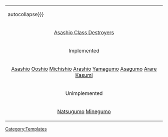 {| class="wikitable"
| state     = {{{state|autocollapse}}}
|-
!colspan=1 align=center|[http://http://kancolle.wikia.com/wiki/Category:Asashio_Class Asashio Class Destroyers]
|
|-
!colspan=1 align=center|Implemented
|
|-
!colspan=2 align=center| [[Asashio]] [[Ooshio]] [[Michishio]] [[Arashio]] [[Yamagumo]] [[Asagumo]] [[Arare]] [[Kasumi]]
|
|-
!colspan=1 align=center|Unimplemented
|
|-
!colspan=2 align=center| [[Natsugumo]] [[Minegumo]]
|}


{{Under Construction|Page Adopted = Chenchilla}}[[Category:Templates]]
